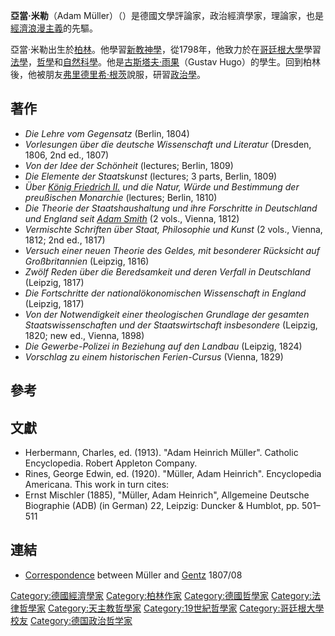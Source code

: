 {{Infobox writer
| name         = Adam Müller
| image        = AdamMueller.jpg
| imagesize    = 180px
| alt          = 
| caption      = Adam Müller in his youth
| birth_name    =Adam Heinrich Müller 
| birth_date    ={{Birth date|1779|6|30|df=yes}}
| birth_place   = [[柏林|柏林]]
| death_date    = {{Death date and age|1829|1|17|1779|6|30|df=yes}} 
| death_place   = [[維也納|維也納]]
| occupation   = 德國文學評論家，政治經濟學家，理論家
| nationality  = 
| education    = 
| alma_mater   = 
| genre        = Economic Romanticism<br>Counter-Enlightenment
| notableworks = <small>Elemente der Staatskunst</small>
| influences   = 
| influenced   = Othmar Spann
| awards       = 
| signature    = 
| website      = 
| portaldisp   = 
}}

'''亞當·米勒'''（Adam Müller）（{{bd|1779年|6月30日|1829年|1月17日|catIdx=Muller, Adam}}）是德國文學評論家，政治經濟學家，理論家，也是[[經濟|經濟]][[浪漫主義|浪漫主義]]的先驅。

亞當·米勒出生於[[柏林|柏林]]。他學習[[新教|新教]][[神學|神學]]，從1798年，他致力於在[[哥廷根大學|哥廷根大學]]學習[[法學|法學]]，[[哲學|哲學]]和[[自然科學|自然科學]]。他是[[古斯塔夫·雨果|古斯塔夫·雨果]]（Gustav Hugo）的學生。回到柏林後，他被朋友[[弗里德里希·根茨|弗里德里希·根茨]]說服，研習[[政治學|政治學]]。

==著作==

*''Die Lehre vom Gegensatz'' (Berlin, 1804)
*''Vorlesungen über die deutsche Wissenschaft und Literatur'' (Dresden, 1806, 2nd ed., 1807)
*''Von der Idee der Schönheit'' (lectures; Berlin, 1809)
*''Die Elemente der Staatskunst'' (lectures; 3 parts, Berlin, 1809)
*''Über [[Frederick_II_of_Prussia|König Friedrich II.]] und die Natur, Würde und Bestimmung der preußischen Monarchie'' (lectures; Berlin, 1810)
*''Die Theorie der Staatshaushaltung und ihre Forschritte in Deutschland und England seit [[Adam_Smith|Adam Smith]]'' (2 vols., Vienna, 1812)
*''Vermischte Schriften über Staat, Philosophie und Kunst'' (2 vols., Vienna, 1812; 2nd ed., 1817)
*''Versuch einer neuen Theorie des Geldes, mit besonderer Rücksicht auf Großbritannien'' (Leipzig, 1816)
*''Zwölf Reden über die Beredsamkeit und deren Verfall in Deutschland'' (Leipzig, 1817)
*''Die Fortschritte der nationalökonomischen Wissenschaft in England'' (Leipzig, 1817)
*''Von der Notwendigkeit einer theologischen Grundlage der gesamten Staatswissenschaften und der Staatswirtschaft insbesondere'' (Leipzig, 1820; new ed., Vienna, 1898)
*''Die Gewerbe-Polizei in Beziehung auf den Landbau'' (Leipzig, 1824)
*''Vorschlag zu einem historischen Ferien-Cursus'' (Vienna, 1829)


==參考==
{{Reflist}}

==文獻==
*Herbermann, Charles, ed. (1913). "Adam Heinrich Müller". Catholic Encyclopedia. Robert Appleton Company.
*Rines, George Edwin, ed. (1920). "Müller, Adam Heinrich". Encyclopedia Americana. This work in turn cites:
*Ernst Mischler  (1885), "Müller, Adam Heinrich", Allgemeine Deutsche Biographie (ADB) (in German) 22, Leipzig: Duncker & Humblot, pp. 501–511

==連結==
* [http://www.textkritik.de/bka/dokumente/dok_gentz/gentz.htm Correspondence] {{Wayback|url=http://www.textkritik.de/bka/dokumente/dok_gentz/gentz.htm |date=20200719151534 }} between Müller and [[Friedrich_Gentz|Gentz]] 1807/08

{{浪漫主義}}

{{Authority control}}
{{DEFAULTSORT:Muller, Adam Heinrich}}
[[Category:德國經濟學家|Category:德國經濟學家]]
[[Category:柏林作家|Category:柏林作家]]
[[Category:德國哲學家|Category:德國哲學家]]
[[Category:法律哲學家|Category:法律哲學家]]
[[Category:天主教哲學家|Category:天主教哲學家]]
[[Category:19世紀哲學家|Category:19世紀哲學家]]
[[Category:哥廷根大學校友|Category:哥廷根大學校友]]
[[Category:德国政治哲学家|Category:德国政治哲学家]]